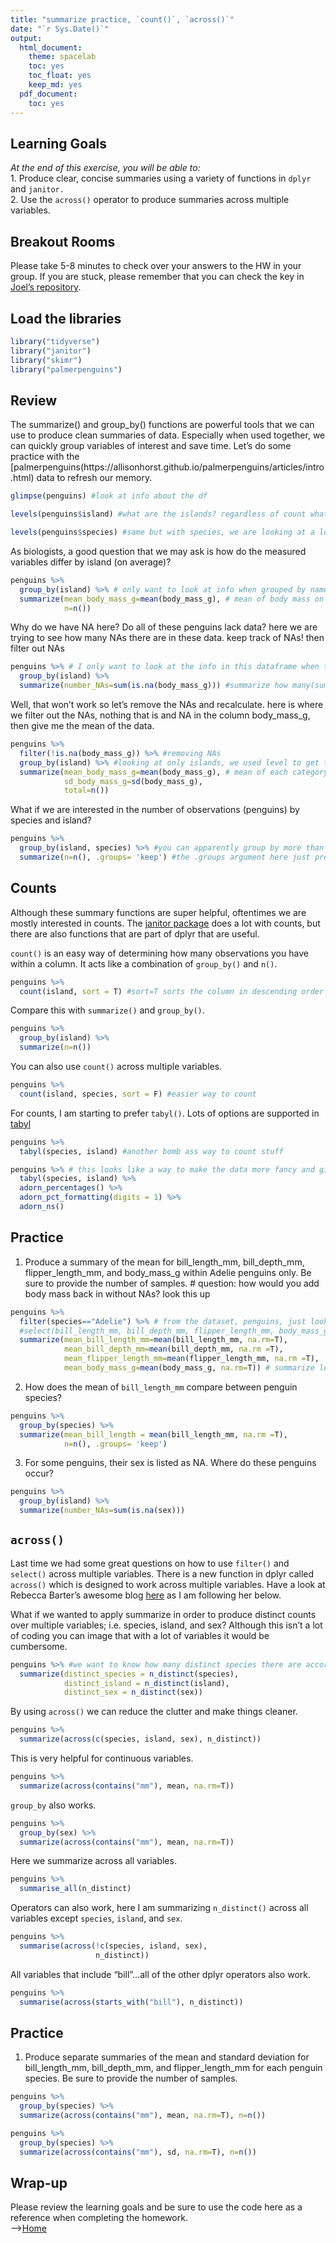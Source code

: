 ```yaml
---
title: "summarize practice, `count()`, `across()`"
date: "`r Sys.Date()`"
output:
  html_document: 
    theme: spacelab
    toc: yes
    toc_float: yes
    keep_md: yes
  pdf_document:
    toc: yes
---
```


## Learning Goals
*At the end of this exercise, you will be able to:*    
1. Produce clear, concise summaries using a variety of functions in `dplyr` and `janitor.`  
2. Use the `across()` operator to produce summaries across multiple variables.  

## Breakout Rooms  
Please take 5-8 minutes to check over your answers to the HW in your group. If you are stuck, please remember that you can check the key in [Joel's repository](https://github.com/jmledford3115/BIS15LW2021_jledford).  

## Load the libraries
```r
library("tidyverse")
library("janitor")
library("skimr")
library("palmerpenguins")
```

## Review
The summarize() and group_by() functions are powerful tools that we can use to produce clean summaries of data. Especially when used together, we can quickly group variables of interest and save time. Let's do some practice with the [palmerpenguins(https://allisonhorst.github.io/palmerpenguins/articles/intro.html) data to refresh our memory.
```r
glimpse(penguins) #look at info about the df
```
```r
levels(penguins$island) #what are the islands? regardless of count what will we find in here?
```
```r
levels(penguins$species) #same but with species, we are looking at a lot of data for only a few species
```

As biologists, a good question that we may ask is how do the measured variables differ by island (on average)?
```r
penguins %>% 
  group_by(island) %>% # only want to look at info when grouped by name of island
  summarize(mean_body_mass_g=mean(body_mass_g), # mean of body mass on each island
            n=n())
```

Why do we have NA here? Do all of these penguins lack data?
here we are trying to see how many NAs there are in these data. keep track of NAs! then filter out NAs
```r
penguins %>% # I only want to look at the info in this dataframe when these groups of islands are squished together
  group_by(island) %>% 
  summarize(number_NAs=sum(is.na(body_mass_g))) #summarize how many(sum) NAs(is.na) are in the column body_mass_g for each island(group_by).
```

Well, that won't work so let's remove the NAs and recalculate.
here is where we filter out the NAs, nothing that is and NA in the column body_mass_g, then give me the mean of the data. 
```r
penguins %>% 
  filter(!is.na(body_mass_g)) %>% #removing NAs
  group_by(island) %>% #looking at only islands, we used level to get this
  summarize(mean_body_mass_g=mean(body_mass_g), # mean of each category when grouped by island but more than one category this time
            sd_body_mass_g=sd(body_mass_g),
            total=n())
```

What if we are interested in the number of observations (penguins) by species and island?
```r
penguins %>% 
  group_by(island, species) %>% #you can apparently group by more than 1 thing. torgerson only has adelie penguins on it, gentoo are only on Biscoe island
  summarize(n=n(), .groups= 'keep') #the .groups argument here just prevents a warning message #n=n() n is the name of a new column. this is counting how many penguins are in each group
```

## Counts
Although these summary functions are super helpful, oftentimes we are mostly interested in counts. The [janitor package](https://garthtarr.github.io/meatR/janitor.html) does a lot with counts, but there are also functions that are part of dplyr that are useful.  

`count()` is an easy way of determining how many observations you have within a column. It acts like a combination of `group_by()` and `n()`.
```r
penguins %>% 
  count(island, sort = T) #sort=T sorts the column in descending order
```

Compare this with `summarize()` and `group_by()`.
```r
penguins %>% 
  group_by(island) %>% 
  summarize(n=n())
```

You can also use `count()` across multiple variables.
```r
penguins %>% 
  count(island, species, sort = F) #easier way to count
```

For counts, I am starting to prefer `tabyl()`. Lots of options are supported in [tabyl](https://cran.r-project.org/web/packages/janitor/vignettes/tabyls.html)
```r
penguins %>% 
  tabyl(species, island) #another bomb ass way to count stuff
```

```r
penguins %>% # this looks like a way to make the data more fancy and give a bit more info
  tabyl(species, island) %>% 
  adorn_percentages() %>% 
  adorn_pct_formatting(digits = 1) %>%
  adorn_ns()
```

## Practice
1. Produce a summary of the mean for bill_length_mm, bill_depth_mm, flipper_length_mm, and body_mass_g within Adelie penguins only. Be sure to provide the number of samples.
# question: how would you add body mass back in without NAs? look this up
```r
penguins %>%
  filter(species=="Adelie") %>% # from the dataset, penguins, just look at info for species(column) Adelie(value). filteR=rows
  #select(bill_length_mm, bill_depth_mm, flipper_length_mm, body_mass_g) %>%  # the only colums we are interested in are these here. seleCt=columns
  summarize(mean_bill_length_mm=mean(bill_length_mm, na.rm=T), 
            mean_bill_depth_mm=mean(bill_depth_mm, na.rm =T), 
            mean_flipper_length_mm=mean(flipper_length_mm, na.rm =T), 
            mean_body_mass_g=mean(body_mass_g, na.rm=T)) # summarize lets us use different statistics to get info out. here we are wanting the mean of some columns and wew are making whole new columns based on the answers
```
2. How does the mean of `bill_length_mm` compare between penguin species?
```r
penguins %>% 
  group_by(species) %>% 
  summarize(mean_bill_length = mean(bill_length_mm, na.rm =T),
            n=n(), .groups= 'keep')
```

3. For some penguins, their sex is listed as NA. Where do these penguins occur?
```r
penguins %>% 
  group_by(island) %>% 
  summarize(number_NAs=sum(is.na(sex)))
```

## `across()`
Last time we had some great questions on how to use `filter()` and `select()` across multiple variables. There is a new function in dplyr called `across()` which is designed to work across multiple variables. Have a look at Rebecca Barter's awesome blog [here](http://www.rebeccabarter.com/blog/2020-07-09-across/) as I am following her below.  

What if we wanted to apply summarize in order to produce distinct counts over multiple variables; i.e. species, island, and sex? Although this isn't a lot of coding you can image that with a lot of variables it would be cumbersome.
```r
penguins %>% #we want to know how many distinct species there are according to these three columns. 
  summarize(distinct_species = n_distinct(species),
            distinct_island = n_distinct(island),
            distinct_sex = n_distinct(sex))
```

By using `across()` we can reduce the clutter and make things cleaner. 
```r
penguins %>%
  summarize(across(c(species, island, sex), n_distinct))
```

This is very helpful for continuous variables.
```r
penguins %>%
  summarize(across(contains("mm"), mean, na.rm=T))
```

`group_by` also works.
```r
penguins %>%
  group_by(sex) %>% 
  summarize(across(contains("mm"), mean, na.rm=T))
```

Here we summarize across all variables.
```r
penguins %>%
  summarise_all(n_distinct)
```

Operators can also work, here I am summarizing `n_distinct()` across all variables except `species`, `island`, and `sex`.
```r
penguins %>%
  summarise(across(!c(species, island, sex), 
                   n_distinct))
```

All variables that include "bill"...all of the other dplyr operators also work.
```r
penguins %>%
  summarise(across(starts_with("bill"), n_distinct))
```

## Practice
1. Produce separate summaries of the mean and standard deviation for bill_length_mm, bill_depth_mm, and flipper_length_mm for each penguin species. Be sure to provide the number of samples.  
```r
penguins %>%
  group_by(species) %>% 
  summarize(across(contains("mm"), mean, na.rm=T), n=n()) 
```

```r
penguins %>%
  group_by(species) %>% 
  summarize(across(contains("mm"), sd, na.rm=T), n=n())
```


## Wrap-up  

Please review the learning goals and be sure to use the code here as a reference when completing the homework.  
-->[Home](https://jmledford3115.github.io/datascibiol/)